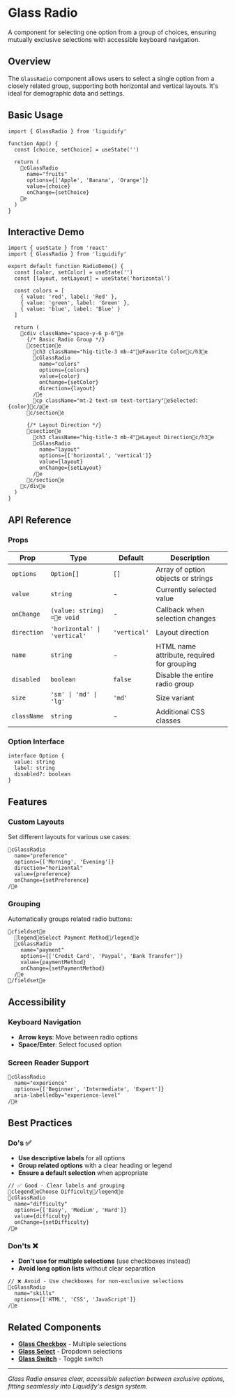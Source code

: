 # Glass Radio

A component for selecting one option from a group of choices, ensuring mutually exclusive selections with accessible keyboard navigation.

## Overview

The `GlassRadio` component allows users to select a single option from a closely related group, supporting both horizontal and vertical layouts. It's ideal for demographic data and settings.

## Basic Usage

```tsx
import { GlassRadio } from 'liquidify'

function App() {
  const [choice, setChoice] = useState('')

  return (
    cGlassRadio 
      name="fruits"
      options={['Apple', 'Banana', 'Orange']}
      value={choice}
      onChange={setChoice}
    e
  )
}
```

## Interactive Demo

```tsx
import { useState } from 'react'
import { GlassRadio } from 'liquidify'

export default function RadioDemo() {
  const [color, setColor] = useState('')
  const [layout, setLayout] = useState('horizontal')

  const colors = [
    { value: 'red', label: 'Red' },
    { value: 'green', label: 'Green' },
    { value: 'blue', label: 'Blue' }
  ]

  return (
    cdiv className="space-y-6 p-6"e
      {/* Basic Radio Group */}
      csectione
        ch3 className="hig-title-3 mb-4"eFavorite Colorc/h3e
        cGlassRadio 
          name="colors"
          options={colors}
          value={color}
          onChange={setColor}
          direction={layout}
        /e
        cp className="mt-2 text-sm text-tertiary"eSelected: {color}c/pe
      c/sectione

      {/* Layout Direction */}
      csectione
        ch3 className="hig-title-3 mb-4"eLayout Directionc/h3e
        cGlassRadio 
          name="layout"
          options={['horizontal', 'vertical']}
          value={layout}
          onChange={setLayout}
        /e
      c/sectione
    c/dive
  )
}
```

## API Reference

### Props

| Prop | Type | Default | Description |
|------|------|---------|-------------|
| `options` | `Option[]` | `[]` | Array of option objects or strings |
| `value` | `string` | - | Currently selected value |
| `onChange` | `(value: string) =e void` | - | Callback when selection changes |
| `direction` | `'horizontal' \| 'vertical'` | `'vertical'` | Layout direction |
| `name` | `string` | - | HTML name attribute, required for grouping |
| `disabled` | `boolean` | `false` | Disable the entire radio group |
| `size` | `'sm' \| 'md' \| 'lg'` | `'md'` | Size variant |
| `className` | `string` | - | Additional CSS classes |

### Option Interface

```tsx
interface Option {
  value: string
  label: string
  disabled?: boolean
}
```

## Features

### Custom Layouts
Set different layouts for various use cases:

```tsx
cGlassRadio 
  name="preference"
  options={['Morning', 'Evening']}
  direction="horizontal"
  value={preference}
  onChange={setPreference}
/e
```

### Grouping
Automatically groups related radio buttons:

```tsx
cfieldsete
  legendeSelect Payment Method/legende
  cGlassRadio 
    name="payment"
    options={['Credit Card', 'Paypal', 'Bank Transfer']}
    value={paymentMethod}
    onChange={setPaymentMethod}
  /e
/fieldsete
```

## Accessibility

### Keyboard Navigation
- **Arrow keys**: Move between radio options
- **Space/Enter**: Select focused option

### Screen Reader Support
```tsx
cGlassRadio 
  name="experience"
  options={['Beginner', 'Intermediate', 'Expert']}
  aria-labelledby="experience-level"
/e
```

## Best Practices

### Do's ✅
- **Use descriptive labels** for all options
- **Group related options** with a clear heading or legend
- **Ensure a default selection** when appropriate

```tsx
// ✅ Good - Clear labels and grouping
clegendeChoose Difficulty/legende
cGlassRadio 
  name="difficulty"
  options={['Easy', 'Medium', 'Hard']}
  value={difficulty}
  onChange={setDifficulty}
/e
```

### Don'ts ❌
- **Don't use for multiple selections** (use checkboxes instead)
- **Avoid long option lists** without clear separation

```tsx
// ❌ Avoid - Use checkboxes for non-exclusive selections
cGlassRadio 
  name="skills"
  options={['HTML', 'CSS', 'JavaScript']}
/e
```

## Related Components

- [**Glass Checkbox**](/components/inputs/glass-checkbox) - Multiple selections
- [**Glass Select**](/components/inputs/glass-select) - Dropdown selections
- [**Glass Switch**](/components/inputs/glass-switch) - Toggle switch

---

*Glass Radio ensures clear, accessible selection between exclusive options, fitting seamlessly into Liquidify's design system.*
